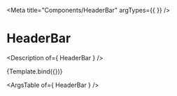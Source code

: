 

<Meta
  title="Components/HeaderBar"
  argTypes={{
  }}
/>

# HeaderBar

<Description of={ HeaderBar } />


<Canvas>
  <Story
    name="HeaderBar"
    args={{
    }}
  >
    {Template.bind({})}
  </Story>
</Canvas>

<ArgsTable of={ HeaderBar } />
